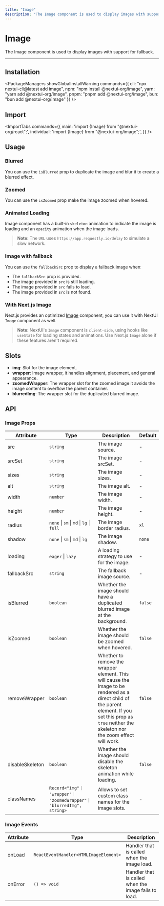 ```yaml
---
title: "Image"
description: "The Image component is used to display images with support for fallback."
---
```



# Image

The Image component is used to display images with support for fallback.

<ComponentLinks component="image" />

---

<CarbonAd/>

## Installation

<PackageManagers
  showGlobalInstallWarning
  commands={{
    cli: "npx nextui-cli@latest add image",
    npm: "npm install @nextui-org/image",
    yarn: "yarn add @nextui-org/image",
    pnpm: "pnpm add @nextui-org/image",
    bun: "bun add @nextui-org/image"
  }}
/>


## Import

<ImportTabs
  commands={{
    main: 'import {Image} from "@nextui-org/react";',
    individual: 'import {Image} from "@nextui-org/image";',
  }}
/>

## Usage

<CodeDemo title="Usage" files={imageContent.usage} />

### Blurred

You can use the `isBlurred` prop to duplicate the image and blur it to create a blurred effect.

<CodeDemo title="Blurred" files={imageContent.blurred} />

### Zoomed

You can use the `isZoomed` prop make the image zoomed when hovered.

<CodeDemo title="Zoomed" files={imageContent.zoomed} />

### Animated Loading

Image component has a built-in `skeleton` animation to indicate the image is loading and an
`opacity` animation when the image loads.

<CodeDemo displayMode="visible" title="Animated Loading" files={imageContent.loading} />

> **Note**: The `URL` uses `https://app.requestly.io/delay` to simulate a slow network.

### Image with fallback

You can use the `fallbackSrc` prop to display a fallback image when:

- The `fallbackSrc` prop is provided.
- The image provided in `src` is still loading.
- The image provided in `src` fails to load.
- The image provided in `src` is not found.

<CodeDemo displayMode="visible" title="Image with fallback" files={imageContent.fallback} />

### With Next.js Image

Next.js provides an optimized [Image](https://nextjs.org/docs/app/api-reference/components/image) component,
you can use it with NextUI `Image` component as well.

<CodeDemo showPreview={false} showOpenInCodeSandbox={false} title="With Next.js Image" files={imageContent.nextjs} />

> **Note**: NextUI's `Image` component is `client-side`, using hooks like `useState` for loading states
> and animations. Use Next.js `Image` alone if these features aren't required.

## Slots

- **img**: Slot for the image element.
- **wrapper**: Image wrapper, it handles alignment, placement, and general appearance.
- **zoomedWrapper**: The wrapper slot for the zoomed image it avoids the image content to overflow the parent container.
- **blurredImg**: The wrapper slot for the duplicated blurred image.

## API

### Image Props

| Attribute       | Type                                                                 | Description                                                                                                                                                                                                 | Default |
| --------------- | -------------------------------------------------------------------- | ----------------------------------------------------------------------------------------------------------------------------------------------------------------------------------------------------------- | ------- |
| src             | `string`                                                             | The image source.                                                                                                                                                                                           | -       |
| srcSet          | `string`                                                             | The image srcSet.                                                                                                                                                                                           | -       |
| sizes           | `string`                                                             | The image sizes.                                                                                                                                                                                            | -       |
| alt             | `string`                                                             | The image alt.                                                                                                                                                                                              | -       |
| width           | `number`                                                             | The image width.                                                                                                                                                                                            | -       |
| height          | `number`                                                             | The image height.                                                                                                                                                                                           | -       |
| radius          | `none` \| `sm` \| `md` \| `lg` \| `full`                             | The image border radius.                                                                                                                                                                                    | `xl`    |
| shadow          | `none` \| `sm` \| `md` \| `lg`                                       | The image shadow.                                                                                                                                                                                           | `none`  |
| loading         | `eager` \| `lazy`                                                    | A loading strategy to use for the image.                                                                                                                                                                    | -       |
| fallbackSrc     | `string`                                                             | The fallback image source.                                                                                                                                                                                  | -       |
| isBlurred       | `boolean`                                                            | Whether the image should have a duplicated blurred image at the background.                                                                                                                                 | `false` |
| isZoomed        | `boolean`                                                            | Whether the image should be zoomed when hovered.                                                                                                                                                            | `false` |
| removeWrapper   | `boolean`                                                            | Whether to remove the wrapper element. This will cause the image to be rendered as a direct child of the parent element. If you set this prop as `true` neither the skeleton nor the zoom effect will work. | `false` |
| disableSkeleton | `boolean`                                                            | Whether the image should disable the skeleton animation while loading.                                                                                                                                      | `false` |
| classNames      | `Record<"img"｜ "wrapper"｜ "zoomedWrapper"｜ "blurredImg", string>` | Allows to set custom class names for the image slots.                                                                                                                                                       | -       |

### Image Events

| Attribute | Type                                  | Description                                          |
| --------- | ------------------------------------- | ---------------------------------------------------- |
| onLoad    | `ReactEventHandler<HTMLImageElement>` | Handler that is called when the image load.          |
| onError   | `() => void`                          | Handler that is called when the image fails to load. |

